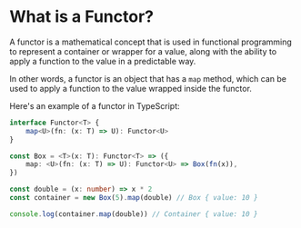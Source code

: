 # What is a Functor?

A functor is a mathematical concept that is used in functional programming to represent a container or wrapper for a value, along with the ability to apply a function to the value in a predictable way.

In other words, a functor is an object that has a `map` method, which can be used to apply a function to the value wrapped inside the functor.

Here's an example of a functor in TypeScript:

```ts
interface Functor<T> {
	map<U>(fn: (x: T) => U): Functor<U>
}

const Box = <T>(x: T): Functor<T> => ({
	map: <U>(fn: (x: T) => U): Functor<U> => Box(fn(x)),
})

const double = (x: number) => x * 2
const container = new Box(5).map(double) // Box { value: 10 }

console.log(container.map(double)) // Container { value: 10 }
```

```

```
